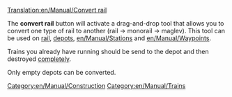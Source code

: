 [[Translation:en/Manual/Convert rail]]
[[Category:en/Manual/Construction]]
[[Category:en/Manual/Trains]]

The '''convert rail''' button will activate a drag-and-drop tool that allows you to convert one type of rail to another (rail -> monorail -> maglev). This tool can be used on [[en/Manual/Building tracks|rail]], [[en/Manual/Building depots|depots]], [[en/Manual/Stations]] and [[en/Manual/Waypoints]].


Trains you already have running should be send to the depot and then destroyed [[en/Manual/Sell entire train|completely]].

Only empty depots can be converted.